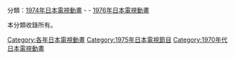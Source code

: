 {{Catnav|頁面分類|...|動畫影集|日本電視動畫|每年日本電視動畫}}
{{Catnav|頁面分類|...|日本电视节目|日本電視動畫|每年日本電視動畫}}

分類：[[:Category:1974年日本電視動畫|1974年日本電視動畫]] - '''{{PAGENAME}}''' - [[:Category:1976年日本電視動畫|1976年日本電視動畫]]

本分類收錄所有{{PAGENAME}}。

[[Category:各年日本電視動畫|Category:各年日本電視動畫]]
[[Category:1975年日本電視節目|Category:1975年日本電視節目]]
[[Category:1970年代日本電視動畫|Category:1970年代日本電視動畫]]